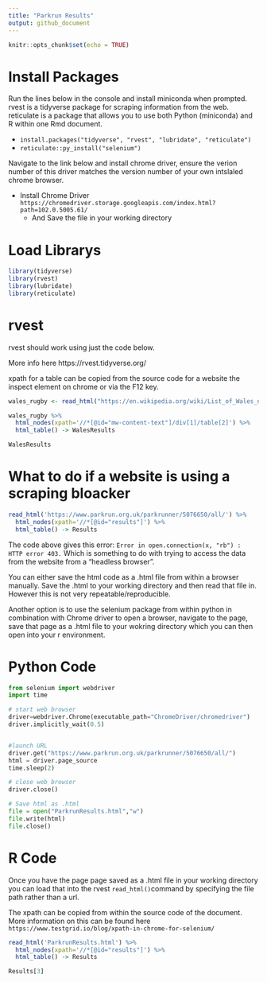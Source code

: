 ```yaml
---
title: "Parkrun Results"
output: github_document
---
```


```r
knitr::opts_chunk$set(echo = TRUE)


```

# Install Packages

Run the lines below in the console and install miniconda when prompted. rvest is a tidyverse package for scraping information from the web. reticulate is a package that allows you to use both Python (miniconda) and R within one Rmd document.

+ `install.packages("tidyverse", "rvest", "lubridate", "reticulate")`
+ `reticulate::py_install("selenium")`

Navigate to the link below and install chrome driver, ensure the verion number of this driver matches the version number of your own intslaled chrome browser. 

+ Install Chrome Driver `https://chromedriver.storage.googleapis.com/index.html?path=102.0.5005.61/`
  + And Save the  file in your working directory




# Load Librarys
```r
library(tidyverse)
library(rvest)
library(lubridate)
library(reticulate)
```

# rvest

rvest should work using just the code below.

More info here https://rvest.tidyverse.org/

xpath for a table can be copied from the source code for a website the inspect element on chrome or via the F12 key.

```r
wales_rugby <- read_html("https://en.wikipedia.org/wiki/List_of_Wales_national_rugby_union_team_results")

wales_rugby %>%
  html_nodes(xpath='//*[@id="mw-content-text"]/div[1]/table[2]') %>%
  html_table() -> WalesResults

WalesResults
```
# What to do if a website is using a scraping bloacker

```r
read_html('https://www.parkrun.org.uk/parkrunner/5076650/all/') %>%
  html_nodes(xpath='//*[@id="results"]') %>%
  html_table() -> Results

```

The code above gives this error: `Error in open.connection(x, "rb") : HTTP error 403.` Which is something to do with trying to access the data from the website from a "headless browser". 

You can either save the html code as a .html file from within a browser manually. Save the .html to your working directory and then read that file in. However this is not very repeatable/reproducible. 

Another option is to use the selenium package from within python in combination with Chrome driver to open a browser, navigate to the page, save that page as a .html file to your wokring directory which you can then open into your r environment.


# Python Code

```python
from selenium import webdriver
import time

# start web browser
driver=webdriver.Chrome(executable_path="ChromeDriver/chromedriver")
driver.implicitly_wait(0.5)


#launch URL
driver.get("https://www.parkrun.org.uk/parkrunner/5076650/all/")
html = driver.page_source
time.sleep(2)

# close web browser
driver.close()

# Save html as .html
file = open("ParkrunResults.html","w")
file.write(html)
file.close()

```

# R Code

Once you have the page page saved as a .html file in your working directory you can load that into the rvest `read_html()`command by specifying the file path rather than a url. 

The xpath can be copied from within the source code of the document. More information on this can be found here `https://www.testgrid.io/blog/xpath-in-chrome-for-selenium/`

```r

read_html('ParkrunResults.html') %>%
  html_nodes(xpath='//*[@id="results"]') %>%
  html_table() -> Results

Results[3]
```
 














